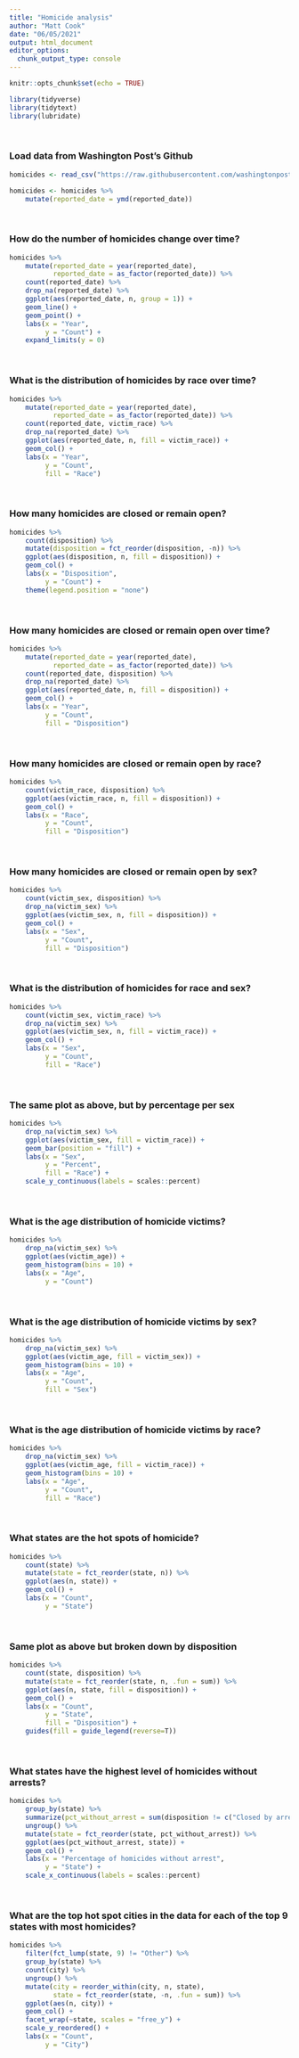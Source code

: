 ---
title: "Homicide analysis"
author: "Matt Cook"
date: "06/05/2021"
output: html_document
editor_options: 
  chunk_output_type: console
---

```{r setup, include=FALSE}
knitr::opts_chunk$set(echo = TRUE)
```

```{r}
library(tidyverse)
library(tidytext)
library(lubridate)
```

<br />

### Load data from Washington Post's Github

```{r}
homicides <- read_csv("https://raw.githubusercontent.com/washingtonpost/data-homicides/master/homicide-data.csv", na = "Unknown")

homicides <- homicides %>%
    mutate(reported_date = ymd(reported_date))
```

<br />

### How do the number of homicides change over time?

```{r}
homicides %>% 
    mutate(reported_date = year(reported_date),
           reported_date = as_factor(reported_date)) %>% 
    count(reported_date) %>%
    drop_na(reported_date) %>%
    ggplot(aes(reported_date, n, group = 1)) + 
    geom_line() +
    geom_point() +
    labs(x = "Year",
         y = "Count") +
    expand_limits(y = 0)
```

<br />

### What is the distribution of homicides by race over time?

```{r}
homicides %>% 
    mutate(reported_date = year(reported_date),
           reported_date = as_factor(reported_date)) %>% 
    count(reported_date, victim_race) %>%
    drop_na(reported_date) %>%
    ggplot(aes(reported_date, n, fill = victim_race)) + 
    geom_col() +
    labs(x = "Year",
         y = "Count", 
         fill = "Race")
```

<br />

### How many homicides are closed or remain open?

```{r}
homicides %>%
    count(disposition) %>%
    mutate(disposition = fct_reorder(disposition, -n)) %>%
    ggplot(aes(disposition, n, fill = disposition)) + 
    geom_col() +
    labs(x = "Disposition",
         y = "Count") +
    theme(legend.position = "none")
```

<br />

### How many homicides are closed or remain open over time?

```{r}
homicides %>% 
    mutate(reported_date = year(reported_date),
           reported_date = as_factor(reported_date)) %>% 
    count(reported_date, disposition) %>%
    drop_na(reported_date) %>%
    ggplot(aes(reported_date, n, fill = disposition)) + 
    geom_col() +
    labs(x = "Year",
         y = "Count", 
         fill = "Disposition")
```

<br />

### How many homicides are closed or remain open by race?

```{r}
homicides %>% 
    count(victim_race, disposition) %>%
    ggplot(aes(victim_race, n, fill = disposition)) + 
    geom_col() +
    labs(x = "Race",
         y = "Count", 
         fill = "Disposition")
```

<br />

### How many homicides are closed or remain open by sex?

```{r}
homicides %>% 
    count(victim_sex, disposition) %>%
    drop_na(victim_sex) %>%
    ggplot(aes(victim_sex, n, fill = disposition)) + 
    geom_col() +
    labs(x = "Sex",
         y = "Count", 
         fill = "Disposition")
```

<br />

### What is the distribution of homicides for race and sex?

```{r}
homicides %>% 
    count(victim_sex, victim_race) %>%
    drop_na(victim_sex) %>%
    ggplot(aes(victim_sex, n, fill = victim_race)) + 
    geom_col() +
    labs(x = "Sex",
         y = "Count",
         fill = "Race")
```

<br />

### The same plot as above, but by percentage per sex

```{r}
homicides %>% 
    drop_na(victim_sex) %>%
    ggplot(aes(victim_sex, fill = victim_race)) + 
    geom_bar(position = "fill") +
    labs(x = "Sex",
         y = "Percent",
         fill = "Race") +
    scale_y_continuous(labels = scales::percent)
```

<br />

### What is the age distribution of homicide victims?

```{r}
homicides %>%
    drop_na(victim_sex) %>%
    ggplot(aes(victim_age)) +
    geom_histogram(bins = 10) +
    labs(x = "Age",
         y = "Count")
```

<br />

### What is the age distribution of homicide victims by sex?

```{r}
homicides %>%
    drop_na(victim_sex) %>%
    ggplot(aes(victim_age, fill = victim_sex)) +
    geom_histogram(bins = 10) +
    labs(x = "Age",
         y = "Count",
         fill = "Sex")
```

<br />

### What is the age distribution of homicide victims by race?

```{r}
homicides %>%
    drop_na(victim_sex) %>%
    ggplot(aes(victim_age, fill = victim_race)) +
    geom_histogram(bins = 10) +
    labs(x = "Age",
         y = "Count",
         fill = "Race")
```

<br />

### What states are the hot spots of homicide?

```{r}
homicides %>%
    count(state) %>%
    mutate(state = fct_reorder(state, n)) %>%
    ggplot(aes(n, state)) +
    geom_col() +
    labs(x = "Count",
         y = "State")
```

<br />

### Same plot as above but broken down by disposition

```{r}
homicides %>%
    count(state, disposition) %>%
    mutate(state = fct_reorder(state, n, .fun = sum)) %>%
    ggplot(aes(n, state, fill = disposition)) +
    geom_col() +
    labs(x = "Count",
         y = "State",
         fill = "Disposition") +
    guides(fill = guide_legend(reverse=T))
```

<br />

### What states have the highest level of homicides without arrests?

```{r}
homicides %>%
    group_by(state) %>%
    summarize(pct_without_arrest = sum(disposition != c("Closed by arrest")) / n()) %>%
    ungroup() %>% 
    mutate(state = fct_reorder(state, pct_without_arrest)) %>%
    ggplot(aes(pct_without_arrest, state)) +
    geom_col() +
    labs(x = "Percentage of homicides without arrest",
         y = "State") +
    scale_x_continuous(labels = scales::percent)
```

<br />

### What are the top hot spot cities in the data for each of the top 9 states with most homicides?

```{r}
homicides %>%
    filter(fct_lump(state, 9) != "Other") %>%
    group_by(state) %>%
    count(city) %>% 
    ungroup() %>%
    mutate(city = reorder_within(city, n, state),
           state = fct_reorder(state, -n, .fun = sum)) %>%
    ggplot(aes(n, city)) +
    geom_col() +
    facet_wrap(~state, scales = "free_y") +
    scale_y_reordered() +
    labs(x = "Count",
         y = "City")
```


<br />
<br />
<br />
<br />